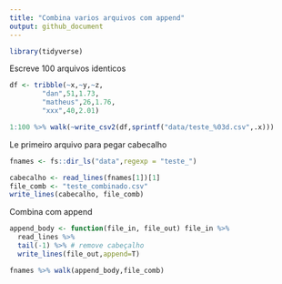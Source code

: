 ```yaml
---
title: "Combina varios arquivos com append"
output: github_document
---
```


```r
library(tidyverse)
```

Escreve 100 arquivos identicos

```r
df <- tribble(~x,~y,~z,
        "dan",51,1.73,
        "matheus",26,1.76,
        "xxx",40,2.01)

1:100 %>% walk(~write_csv2(df,sprintf("data/teste_%03d.csv",.x)))
```

Le primeiro arquivo para pegar cabecalho

```r
fnames <- fs::dir_ls("data",regexp = "teste_")

cabecalho <- read_lines(fnames[1])[1]
file_comb <- "teste_combinado.csv"
write_lines(cabecalho, file_comb)
```

Combina com append

```r
append_body <- function(file_in, file_out) file_in %>%
  read_lines %>%
  tail(-1) %>% # remove cabeçalho
  write_lines(file_out,append=T)

fnames %>% walk(append_body,file_comb)
```

